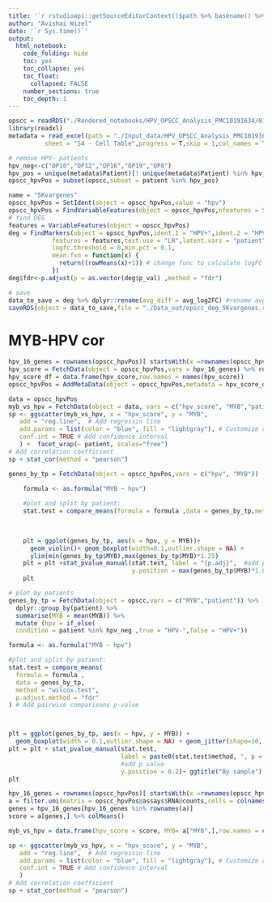 ```yaml
---
title: '`r rstudioapi::getSourceEditorContext()$path %>% basename() %>% gsub(pattern = "\\.Rmd",replacement = "")`' 
author: "Avishai Wizel"
date: '`r Sys.time()`'
output: 
  html_notebook: 
    code_folding: hide
    toc: yes
    toc_collapse: yes
    toc_float: 
      collapsed: FALSE
    number_sections: true
    toc_depth: 1
---
```






```r
opscc = readRDS("./Rendered_notebooks/HPV_OPSCC_Analysis_PMC10191634/01_preprocess/opscc_suerat.RDS")
library(readxl)
metadata = read_excel(path = "./Input_data/HPV_OPSCC_Analysis_PMC10191634/NIHMS1892753-supplement-Supp_Tables.xlsx",
          sheet = "S4 - Cell Table",progress = T,skip = 1,col_names = T)

# remove HPV- patients
hpv_neg<-c("OP10","OP12","OP16","OP19","OP8")
hpv_pos = unique(metadata$Patient)[! unique(metadata$Patient) %in% hpv_neg]
opscc_hpvPos = subset(opscc,subset = patient %in% hpv_pos)
```

```r
name = "5Kvargenes"
opscc_hpvPos = SetIdent(object = opscc_hpvPos,value = "hpv")
opscc_hpvPos = FindVariableFeatures(object = opscc_hpvPos,nfeatures = 5000)
# find DEG
features = VariableFeatures(object = opscc_hpvPos)
deg = FindMarkers(object = opscc_hpvPos,ident.1 = "HPV+",ident.2 = "HPV-",
            features = features,test.use = "LR",latent.vars = "patient",
            logfc.threshold = 0,min.pct = 0.1,
            mean.fxn = function(x) {
              return((rowMeans(x)+1)) # change func to calculate logFC in log space data (default to exponent data)
            })
deg$fdr<-p.adjust(p = as.vector(deg$p_val) ,method = "fdr")

```

```r
# save
data_to_save = deg %>% dplyr::rename(avg_diff = avg_log2FC) #rename avg_log2FC because here we calculate diff
saveRDS(object = data_to_save,file = "./Data_out/opscc_deg_5Kvargenes.rds")
```


# MYB-HPV cor

```r
hpv_16_genes = rownames(opscc_hpvPos)[ startsWith(x =rownames(opscc_hpvPos),prefix =  "HPV16")]
hpv_score = FetchData(object = opscc_hpvPos,vars = hpv_16_genes) %>% rowMeans()
hpv_score_df = data.frame(hpv_score,row.names = names(hpv_score))
opscc_hpvPos = AddMetaData(object = opscc_hpvPos,metadata = hpv_score_df)
```

```r
data = opscc_hpvPos 
myb_vs_hpv = FetchData(object = data, vars = c("hpv_score", "MYB","patient"),slot = "data")
sp <- ggscatter(myb_vs_hpv, x = "hpv_score", y = "MYB",
   add = "reg.line",  # Add regressin line
   add.params = list(color = "blue", fill = "lightgray"), # Customize reg. line
   conf.int = TRUE # Add confidence interval
   ) +  facet_wrap(~ patient, scales="free")
# Add correlation coefficient
sp + stat_cor(method = "pearson")

```
```r
genes_by_tp = FetchData(object = opscc_hpvPos,vars = c("hpv", "MYB")) 

    formula <- as.formula("MYB ~ hpv")
    
    #plot and split by patient:   
    stat.test = compare_means(formula = formula ,data = genes_by_tp,method = "wilcox.test",p.adjust.method = "fdr") # Add pairwise comparisons p-value
    
    

    plt = ggplot(genes_by_tp, aes(x = hpv, y = MYB))+ 
      geom_violin()+ geom_boxplot(width=0.1,outlier.shape = NA) +
      ylim(min(genes_by_tp$MYB),max(genes_by_tp$MYB)*1.25)
    plt = plt +stat_pvalue_manual(stat.test, label = "{p.adj}",  #add p value
                                  y.position = max(genes_by_tp$MYB)*1.08) # set position at the top value
    plt
```
```r
# plot by patients
genes_by_tp = FetchData(object = opscc,vars = c("MYB","patient")) %>% 
  dplyr::group_by(patient) %>% 
  summarise(MYB = mean(MYB)) %>%
  mutate (hpv = if_else(
  condition = patient %in% hpv_neg ,true = "HPV-",false = "HPV+"))

formula <- as.formula("MYB ~ hpv")

#plot and split by patient:
stat.test = compare_means(
  formula = formula ,
  data = genes_by_tp,
  method = "wilcox.test",
  p.adjust.method = "fdr"
) # Add pairwise comparisons p-value



plt = ggplot(genes_by_tp, aes(x = hpv, y = MYB)) +
  geom_boxplot(width = 0.1,outlier.shape = NA) + geom_jitter(shape=16, position=position_jitter(0.2))
plt = plt + stat_pvalue_manual(stat.test,
                               label = paste0(stat.test$method, ", p = {p.adj}"),
                               #add p value
                               y.position = 0.2)+ ggtitle("By sample") # set position at the top value
plt
```

```r
hpv_16_genes = rownames(opscc_hpvPos)[ startsWith(x =rownames(opscc_hpvPos),prefix =  "HPV16")]
a = filter.umi(matrix = opscc_hpvPos@assays$RNA@counts,cells = colnames(opscc_hpvPos %>% subset(patient == "OP14")),whitelist = HPVgenes)
genes = hpv_16_genes[hpv_16_genes %in% rownames(a)]
score = a[genes,] %>% colMeans()

myb_vs_hpv = data.frame(hpv_score = score, MYB= a["MYB",],row.names = colnames(a))

sp <- ggscatter(myb_vs_hpv, x = "hpv_score", y = "MYB",
   add = "reg.line",  # Add regressin line
   add.params = list(color = "blue", fill = "lightgray"), # Customize reg. line
   conf.int = TRUE # Add confidence interval
   )
# Add correlation coefficient
sp + stat_cor(method = "pearson")
```